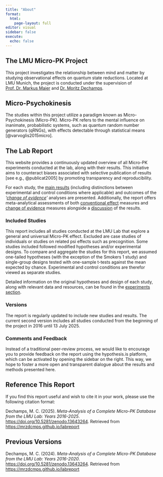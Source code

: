 ```yaml
---
title: "About"
format: 
  html:
    page-layout: full
editor: visual
sidebar: false
execute: 
  echo: false
---
```


## The LMU Micro-PK Project

This project investigates the relationship between mind and matter by studying observational effects on quantum state reductions. Located at LMU Munich, the project is conducted under the supervision of [Prof. Dr. Markus Maier](https://www.psy.lmu.de/gp/people/leitung/maier/index.html) and [Dr. Moritz Dechamps](https://www.psy.lmu.de/gp/people/mitarbeiter/moritz-dechamps/index.html).

## Micro-Psychokinesis

The studies within this project utilize a paradigm known as Micro-Psychokinesis (Micro-PK). Micro-PK refers to the mental influence on inanimate, probabilistic systems, such as quantum random number generators (qRNGs), with effects detectable through statistical means [@varvoglis2015micro].

## The Lab Report

This website provides a continuously updated overview of all Micro-PK experiments conducted at the lab, along with their results. This initiative aims to counteract biases associated with selective publication of results [see e.g., @publicat2005] by promoting transparency and reproducibility.

For each study, the [main results](experiments.html) (including distinctions between experimental and control conditions where applicable) and outcomes of the *'[change of evidence](changeofevidence.html)'* analyses are presented. Additionally, the report offers meta-analytical assessments of both [conventional effect](metaanalysis.html) measures and [change of evidence](coe-metaanalysis.html) measures alongside a [discussion](discussion.html) of the results.

### Included Studies

This report includes all studies conducted at the LMU Lab that explore a general and universal Micro-PK effect. Excluded are case studies of individuals or studies on related psi effects such as precognition. Some studies included followed modified hypotheses and/or experimental designs. To compare and aggregate the studies for this report, we assumed one-tailed hypotheses (with the exception of the Smokers 1 study) and single-group designs tested with one-sample t-tests against the mean expected by chance. Experimental and control conditions are therefor viewed as separate studies.

Detailed information on the original hypotheses and design of each study, along with relevant data and resources, can be found in the [experiments section](experiments.html).

### Versions

The report is regularly updated to include new studies and results. The current second version includes all studies conducted from the beginning of the project in 2016 until 13 July 2025.

### Comments and Feedback

Instead of a traditional peer-review process, we would like to encourage you to provide feedback on the report using the hypothesis.is platform, which can be activated by opening the sidebar on the right. This way, we hope to foster a more open and transparent dialogue about the results and methods presented here.

## Reference This Report

If you find this report useful and wish to cite it in your work, please use the following citation format:

Dechamps, M. C. (2025). *Meta-Analysis of a Complete Micro-PK Database from the LMU Lab: Years 2016-2025*. <https://doi.org/10.5281/zenodo.13643264>. Retrieved from <https://mrzdcmps.github.io/labreport>

::: {.callout-note collapse="true"}
## Previous Versions

Dechamps, M. C. (2024). *Meta-Analysis of a Complete Micro-PK Database from the LMU Lab: Years 2016-2020*. <https://doi.org/10.5281/zenodo.13643264>. Retrieved from <https://mrzdcmps.github.io/labreport>
:::
